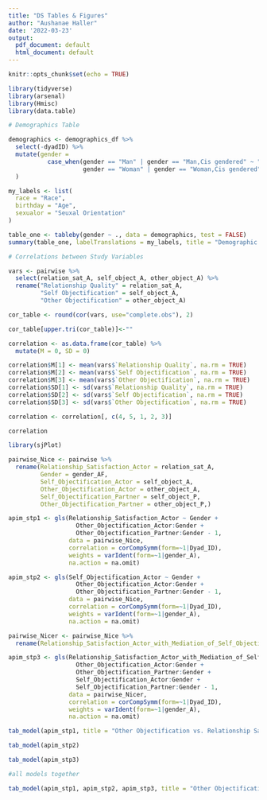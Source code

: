 ---
title: "DS Tables & Figures"
author: "Aushanae Haller"
date: '2022-03-23'
output:
  pdf_document: default
  html_document: default
---

```{r setup, include=FALSE}
knitr::opts_chunk$set(echo = TRUE)
```

```{r, include=FALSE}
library(tidyverse)
library(arsenal)
library(Hmisc)
library(data.table)
```


```{r}
# Demographics Table

demographics <- demographics_df %>%
  select(-dyadID) %>% 
  mutate(gender =
           case_when(gender == "Man" | gender == "Man,Cis gendered" ~ "Man",
                     gender == "Woman" | gender == "Woman,Cis gendered" ~ "Woman")
  )

my_labels <- list(
  race = "Race",
  birthday = "Age",
  sexualor = "Seuxal Orientation"
)

table_one <- tableby(gender ~ ., data = demographics, test = FALSE) 
summary(table_one, labelTranslations = my_labels, title = "Demographic Data") 
```


```{r}
# Correlations between Study Variables

vars <- pairwise %>% 
  select(relation_sat_A, self_object_A, other_object_A) %>% 
  rename("Relationship Quality" = relation_sat_A,
         "Self Objectification" = self_object_A,
         "Other Objectification" = other_object_A)

cor_table <- round(cor(vars, use="complete.obs"), 2)

cor_table[upper.tri(cor_table)]<-""

correlation <- as.data.frame(cor_table) %>% 
  mutate(M = 0, SD = 0)

correlation$M[1] <- mean(vars$`Relationship Quality`, na.rm = TRUE)
correlation$M[2] <- mean(vars$`Self Objectification`, na.rm = TRUE)
correlation$M[3] <- mean(vars$`Other Objectification`, na.rm = TRUE)
correlation$SD[1] <- sd(vars$`Relationship Quality`, na.rm = TRUE)
correlation$SD[2] <- sd(vars$`Self Objectification`, na.rm = TRUE)
correlation$SD[3] <- sd(vars$`Other Objectification`, na.rm = TRUE)

correlation <- correlation[, c(4, 5, 1, 2, 3)]

correlation
```

```{r, include=FALSE}
library(sjPlot)

pairwise_Nice <- pairwise %>%
  rename(Relationship_Satisfaction_Actor = relation_sat_A,
         Gender = gender_AF,
         Self_Objectification_Actor = self_object_A, 
         Other_Objectification_Actor = other_object_A,
         Self_Objectification_Partner = self_object_P, 
         Other_Objectification_Partner = other_object_P,)

apim_stp1 <- gls(Relationship_Satisfaction_Actor ~ Gender + 
                   Other_Objectification_Actor:Gender + 
                   Other_Objectification_Partner:Gender - 1,
                 data = pairwise_Nice,
                 correlation = corCompSymm(form=~1|Dyad_ID), 
                 weights = varIdent(form=~1|gender_A), 
                 na.action = na.omit)

apim_stp2 <- gls(Self_Objectification_Actor ~ Gender + 
                   Other_Objectification_Actor:Gender + 
                   Other_Objectification_Partner:Gender - 1,
                 data = pairwise_Nice,
                 correlation = corCompSymm(form=~1|Dyad_ID), 
                 weights = varIdent(form=~1|gender_A), 
                 na.action = na.omit)

pairwise_Nicer <- pairwise_Nice %>%
  rename(Relationship_Satisfaction_Actor_with_Mediation_of_Self_Objectification = Relationship_Satisfaction_Actor)

apim_stp3 <- gls(Relationship_Satisfaction_Actor_with_Mediation_of_Self_Objectification ~ Gender +
                   Other_Objectification_Actor:Gender + 
                   Other_Objectification_Partner:Gender + 
                   Self_Objectification_Actor:Gender + 
                   Self_Objectification_Partner:Gender - 1,
                 data = pairwise_Nicer,
                 correlation = corCompSymm(form=~1|Dyad_ID), 
                 weights = varIdent(form=~1|gender_A), 
                 na.action = na.omit)

```

```{r}
tab_model(apim_stp1, title = "Other Objectification vs. Relationship Satisfaction (Actor)")
```

```{r}
tab_model(apim_stp2)
```

```{r}
tab_model(apim_stp3)
```

```{r}
#all models together

tab_model(apim_stp1, apim_stp2, apim_stp3, title = "Other Objectification vs. Relationship Satisfaction Mediated by Self Objectification ")
```

